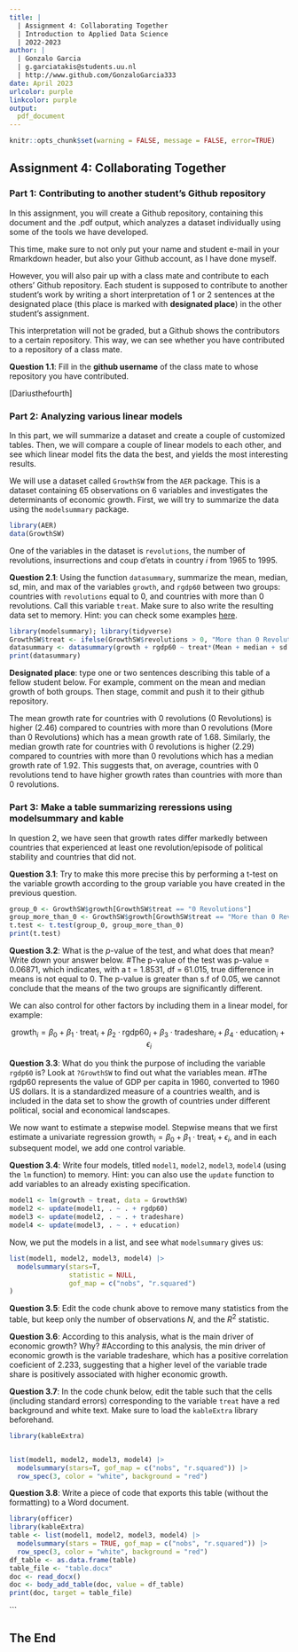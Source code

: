 ```yaml
---
title: | 
  | Assignment 4: Collaborating Together
  | Introduction to Applied Data Science
  | 2022-2023
author: |
  | Gonzalo Garcia
  | g.garciatakis@students.uu.nl
  | http://www.github.com/GonzaloGarcia333
date: April 2023
urlcolor: purple
linkcolor: purple
output: 
  pdf_document
---
```


```r
knitr::opts_chunk$set(warning = FALSE, message = FALSE, error=TRUE)
```

## Assignment 4: Collaborating Together 

### Part 1: Contributing to another student's Github repository

In this assignment, you will create a Github repository, containing this document and the .pdf output, which analyzes a dataset individually using some of the tools we have developed. 

This time, make sure to not only put your name and student e-mail in your Rmarkdown header, but also your Github account, as I have done myself. 

However, you will also pair up with a class mate and contribute to each others' Github repository. Each student is supposed to contribute to another student's work by writing a short interpretation of 1 or 2 sentences at the designated place (this place is marked with **designated place**) in the other student's assignment. 

This interpretation will not be graded, but a Github shows the contributors to a certain repository. This way, we can see whether you have contributed to a repository of a class mate. 

**Question 1.1**: Fill in the __github username__ of the class mate to whose repository you have contributed. 

[Dariusthefourth]

### Part 2: Analyzing various linear models

In this part, we will summarize a dataset and create a couple of customized tables. Then, we will compare a couple of linear models to each other, and see which linear model fits the data the best, and yields the most interesting results.

We will use a dataset called `GrowthSW` from the `AER` package. This is a dataset containing 65 observations on 6 variables and investigates the determinants of economic growth. First, we will try to summarize the data using the `modelsummary` package. 

```r
library(AER)
data(GrowthSW)
```

One of the variables in the dataset is `revolutions`, the number of revolutions, insurrections and coup d'etats in country $i$ from 1965 to 1995.

**Question 2.1**: Using the function `datasummary`, summarize the mean, median, sd, min, and max of the variables `growth`, and `rgdp60` between two groups: countries with `revolutions` equal to 0, and countries with more than 0 revolutions. Call this variable `treat`. Make sure to also write the resulting data set to memory. Hint: you can check some examples [here](https://vincentarelbundock.github.io/modelsummary/articles/datasummary.html#datasummary).

```r
library(modelsummary); library(tidyverse)
GrowthSW$treat <- ifelse(GrowthSW$revolutions > 0, "More than 0 Revolutions", "0 Revolutions")
datasummary <- datasummary(growth + rgdp60 ~ treat*(Mean + median + sd + min +max), data = GrowthSW)
print(datasummary)

```

**Designated place**: type one or two sentences describing this table of a fellow student below. For example, comment on the mean and median growth of both groups. Then stage, commit and push it to their github repository. 

The mean growth rate for countries with 0 revolutions (0 Revolutions) is higher (2.46) compared to countries with more than 0 revolutions (More than 0 Revolutions) which has a mean growth rate of 1.68. Similarly, the median growth rate for countries with 0 revolutions is higher (2.29) compared to countries with more than 0 revolutions which has a median growth rate of 1.92. This suggests that, on average, countries with 0 revolutions tend to have higher growth rates than countries with more than 0 revolutions.

### Part 3: Make a table summarizing reressions using modelsummary and kable

In question 2, we have seen that growth rates differ markedly between countries that experienced at least one revolution/episode of political stability and countries that did not. 

**Question 3.1**: Try to make this more precise this by performing a t-test on the variable growth according to the group variable you have created in the previous question. 

```r
group_0 <- GrowthSW$growth[GrowthSW$treat == "0 Revolutions"]
group_more_than_0 <- GrowthSW$growth[GrowthSW$treat == "More than 0 Revolutions"]
t.test <- t.test(group_0, group_more_than_0)
print(t.test)
```

**Question 3.2**: What is the $p$-value of the test, and what does that mean? Write down your answer below.
#The p-value of the test was p-value = 0.06871, which indicates, with a t = 1.8531, df = 61.015, true difference in means is not equal to 0. The p-value is greater than s.f of 0.05, we cannot conclude that the means of the two groups are significantly different.

We can also control for other factors by including them in a linear model, for example:

$$
\text{growth}_i = \beta_0 + \beta_1 \cdot \text{treat}_i + \beta_2 \cdot \text{rgdp60}_i + \beta_3 \cdot \text{tradeshare}_i + \beta_4 \cdot \text{education}_i + \epsilon_i
$$

**Question 3.3**: What do you think the purpose of including the variable `rgdp60` is? Look at `?GrowthSW` to find out what the variables mean. 
#The rgdp60 represents the value of GDP per capita in 1960, converted to 1960 US dollars. It is a standardized measure of a countries wealth, and is included in the data set to show the growth of countries under different political, social and economical landscapes. 

We now want to estimate a stepwise model. Stepwise means that we first estimate a univariate regression $\text{growth}_i = \beta_0 + \beta_1 \cdot \text{treat}_i + \epsilon_i$, and in each subsequent model, we add one control variable. 

**Question 3.4**: Write four models, titled `model1`, `model2`, `model3`, `model4` (using the `lm` function) to memory. Hint: you can also use the `update` function to add variables to an already existing specification.

```r
model1 <- lm(growth ~ treat, data = GrowthSW)
model2 <- update(model1, . ~ . + rgdp60)
model3 <- update(model2, . ~ . + tradeshare)
model4 <- update(model3, . ~ . + education)
```

Now, we put the models in a list, and see what `modelsummary` gives us:

```r
list(model1, model2, model3, model4) |>
  modelsummary(stars=T, 
               statistic = NULL, 
               gof_map = c("nobs", "r.squared")
)

```

**Question 3.5**: Edit the code chunk above to remove many statistics from the table, but keep only the number of observations $N$, and the $R^2$ statistic. 

**Question 3.6**: According to this analysis, what is the main driver of economic growth? Why?
#According to this analysis, the min driver of economic growth is the variable tradeshare, which has a positive correlation coeficient of 2.233, suggesting that a higher level of the variable trade share is positively associated with higher economic growth. 


**Question 3.7**: In the code chunk below, edit the table such that the cells (including standard errors) corresponding to the variable `treat` have a red background and white text. Make sure to load the `kableExtra` library beforehand.

```r
library(kableExtra)


list(model1, model2, model3, model4) |>
  modelsummary(stars=T, gof_map = c("nobs", "r.squared")) |>
  row_spec(3, color = "white", background = "red")

```

**Question 3.8**: Write a piece of code that exports this table (without the formatting) to a Word document. 

```r
library(officer)
library(kableExtra)
table <- list(model1, model2, model3, model4) |>
  modelsummary(stars = TRUE, gof_map = c("nobs", "r.squared")) |>
  row_spec(3, color = "white", background = "red")
df_table <- as.data.frame(table)
table_file <- "table.docx"
doc <- read_docx()
doc <- body_add_table(doc, value = df_table)
print(doc, target = table_file)
```
```

## The End
